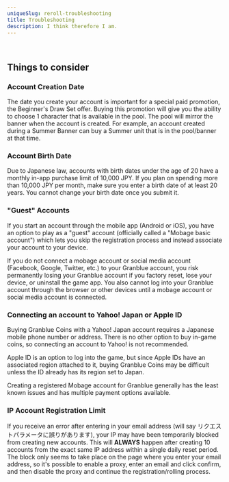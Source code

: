 ```yaml
---
uniqueSlug: reroll-troubleshooting
title: Troubleshooting
description: I think therefore I am.
---
```


<br />

## Things to consider

### Account Creation Date
The date you create your account is important for a special paid promotion, the Beginner's Draw Set offer. 
Buying this promotion will give you the ability to choose 1 character that is available in the pool. 
The pool will mirror the banner when the account is created. 
For example, an account created during a Summer Banner can buy a Summer unit that is in the pool/banner at that time.

### Account Birth Date
Due to Japanese law, accounts with birth dates under the age of 20 have a monthly in-app purchase limit of 10,000 JPY. 
If you plan on spending more than 10,000 JPY per month, make sure you enter a birth date of at least 20 years. 
You cannot change your birth date once you submit it.

### "Guest" Accounts
If you start an account through the mobile app (Android or iOS), you have an option to play as a "guest" account (officially called a "Mobage basic account") 
which lets you skip the registration process and instead associate your account to your device. 

If you do not connect a mobage account or social media account (Facebook, Google, Twitter, etc.) to your Granblue account, 
you risk permanently losing your Granblue account if you factory reset, lose your device, or uninstall the game app. 
You also cannot log into your Granblue account through the browser or other devices until a mobage account or social media account is connected.

### Connecting an account to Yahoo! Japan or Apple ID
Buying Granblue Coins with a Yahoo! Japan account requires a Japanese mobile phone number or address. 
There is no other option to buy in-game coins, so connecting an account to Yahoo! is not recommended.

Apple ID is an option to log into the game, but since Apple IDs have an associated region attached to it, 
buying Granblue Coins may be difficult unless the ID already has its region set to Japan.

Creating a registered Mobage account for Granblue generally has the least known issues and has multiple payment options available.

### IP Account Registration Limit
If you receive an error after entering in your email address (will say リクエストパラメータに誤りがあります), 
your IP may have been temporarily blocked from creating new accounts. 
This will **ALWAYS** happen after creating 10 accounts from the exact same IP address within a single daily reset period. 
The block only seems to take place on the page where you enter your email address, 
so it's possible to enable a proxy, enter an email and click confirm, 
and then disable the proxy and continue the registration/rolling process.